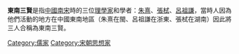 {{Unreferenced|time=2022-06-11T07:04:47+00:00}}
'''東南三賢'''是指[[中國|中國]][[南宋|南宋]]時的三位[[理學家|理學家]]和學者：[[朱熹|朱熹]]、[[張栻|張栻]]、[[呂祖謙|呂祖謙]]，當時人因為他們活動的地方在中國東南地區（朱熹在閩、呂祖謙在浙東、張栻在湖南）因此將三人合稱為東南三賢。

[[Category:儒家|Category:儒家]]
[[Category:宋朝思想家|Category:宋朝思想家]]